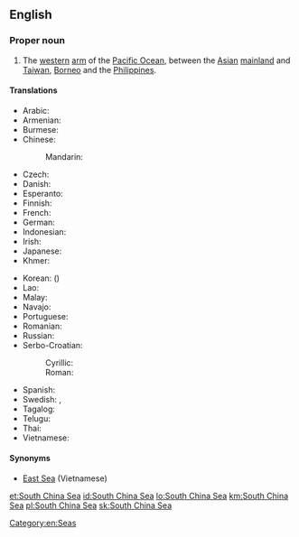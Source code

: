 ==English==

{{wikipedia}}

===Proper noun===
{{en-proper noun|head=[[south|South]] [[China]] [[sea|Sea]]}}

# The [[western]] [[arm]] of the [[Pacific Ocean]], between the [[Asian]] [[mainland]] and [[Taiwan]], [[Borneo]] and the [[Philippines]].

====Translations====
{{trans-top|Pacific Ocean, between the Asian mainland and Taiwan, Borneo and the Philippines}}
* Arabic: {{t|ar|بَحْر اَلصِّين اَلْجَنُوبِي|m}}
* Armenian: {{t|hy|Հարավ-Չինական ծով}}
* Burmese: {{t-needed|my}}
* Chinese:
*: Mandarin: {{t+|cmn|南海|tr=Nán Hǎi|sc=Hani}}
* Czech: {{t|cs|Jihočínské moře|n}}
* Danish: {{t|da|Sydkinesiske Hav}}
* Esperanto: {{t|eo|Sudĉina Maro}}
* Finnish: {{t|fi|Etelä-Kiinanmeri}}
* French: {{t+|fr|mer de Chine méridionale|f}}
* German: {{t|de|Südchinesisches Meer|n}}
* Indonesian: {{t|id|Laut Tiongkok Selatan}}
* Irish: {{t|ga|Muir na Síne Theas|f}}
* Japanese: {{t|ja|南シナ海|tr=みなみしなかい, Minami Shina kai}}
* Khmer: {{t|km|សមុទ្រចិនខាងត្បូង|tr=sa’mot cən kʰaaŋ tbooŋ|sc=Khmr}}
{{trans-mid}}
* Korean: {{t|ko|남중국해|sc=Hang}} ({{t|ko|南中國海|sc=Hani}})
* Lao: {{t+|lo|ທະເລຈີນໃຕ້|sc=Laoo}}
* Malay: {{t|ms|Laut China Selatan}}
* Navajo: {{t|nv|Tónteel náátsʼósí}}
* Portuguese: {{t|pt|Mar da China Meridional|m}}
* Romanian: {{t|ro|Marea Chinei de Sud|f}}
* Russian: {{t|ru|Ю́жно-Кита́йское мо́ре|n|}}
* Serbo-Croatian:
*: Cyrillic: {{t|sh|Јужнокинеско море|n}}
*: Roman: {{t|sh|Južnokinesko more|n}} 
* Spanish: {{t|es|Mar de la China Meridional|m}}
* Swedish: {{t|sv|Sydkinesiska sjön|c}}, {{t|sv|Sydkinesiska havet|n}}
* Tagalog: {{t|tl|Dagat Luzon}}
* Telugu: {{t|te|దక్షిణ చైనా సముద్రం}}
* Thai: {{t|th|ทะเลจีนใต้ |tr=tá-lay jeen dtâi|sc=Thai}}
* Vietnamese: {{t|vi|Biển Đông}}
{{trans-bottom}}

====Synonyms====
* [[East Sea]] (Vietnamese)

[[Category:en:Seas]]

[[et:South China Sea]]
[[id:South China Sea]]
[[lo:South China Sea]]
[[km:South China Sea]]
[[pl:South China Sea]]
[[sk:South China Sea]]